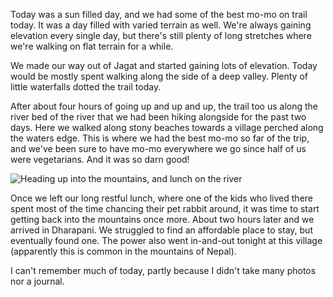 Today was a sun filled day, and we had some of the best mo-mo on trail today. It
was a day filled with varied terrain as well. We're always gaining elevation
every single day, but there's still plenty of long stretches where we're
walking on flat terrain for a while.

We made our way out of Jagat and started gaining lots of elevation. Today would
be mostly spent walking along the side of a deep valley. Plenty of little
waterfalls dotted the trail today.

After about four hours of going up and up and up, the trail too us along the
river bed of the river that we had been hiking alongside for the past two days.
Here we walked along stony beaches towards a village perched along the waters
edge. This is where we had the best mo-mo so far of the trip, and we've been
sure to have mo-mo everywhere we go since half of us were vegetarians. And it
was so darn good!

![Heading up into the mountains, and lunch on the river](2019/10/19/c2acaecb-9824-473f-ad37-d678093cfc44.jpeg,2019/10/19/63d22102-eb79-43cd-9aec-7840b359421a.jpeg)

Once we left our long restful lunch, where one of the kids who lived there spent
most of the time chancing their pet rabbit around, it was time to start getting
back into the mountains once more. About two hours later and we arrived in
Dharapani. We struggled to find an affordable place to stay, but eventually
found one. The power also went in-and-out tonight at this village (apparently
this is common in the mountains of Nepal).

I can't remember much of today, partly because I didn't take many
photos nor a journal.
